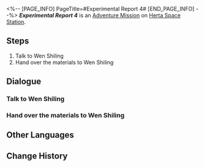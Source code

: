 <%-- [PAGE_INFO]
PageTitle=#Experimental Report 4#
[END_PAGE_INFO] --%>
{{Stub|Dialogue.}}
{{Mission Infobox
|id            = 8000173
|title         = 
|image         = <!--Mission Experimental Report 4.png-->
|type          = Adventure
|event_name    = 
|chapter       = 
|requirements  = 
* [[Trailblaze Mission]] ''[[The Past Will Return as an Avalanche]]'' completed
* [[Adventure Mission]] ''[[Experimental Report 3]]'' completed
* Reach [[Trailblaze Level]] 21
|summary       = <!--official mission summary from Fate's Atlas-->
|characters    = Trailblazer
|startLocation = [[Herta Space Station]] - [[Master Control Zone]]
|world         = Herta Space Station
|area          = Master Control Zone
|prev          = Experimental Report 3
|next          = 
|rewards       = 
}}
'''''Experimental Report 4''''' is an [[Adventure Mission]] on [[Herta Space Station]].

==Steps==
# Talk to Wen Shiling
# Hand over the materials to Wen Shiling

<!--
==Gameplay Notes==

--><!--
==Trial Character==

-->
==Dialogue==
{{Stub Dialogue}}

===Talk to Wen Shiling===
{{Mission Description|type=adventure|location=Master Control Zone|The work of a lab assistant has officially begun! Go ask Wen Shiling what materials are still missing in this experiment.}}
{{Dialogue Start}}
:{{tx}}
{{Dialogue End}}

===Hand over the materials to Wen Shiling===
{{Mission Description|type=adventure|location=Master Control Zone|update|Wen Shiling compiled a list of required materials for her current experiment. Collect them and hand them over to her!}}
{{Dialogue Start}}
:{{tx}}
{{Dialogue End}}

==Other Languages==
{{Other Languages
|en   = Experimental Report 4
|zhs  = 实验报告•其四
|zht  = 實驗報告•其四
|ja   = 実験報告書・4
|ko   = 실험 보고서•4
|es   = Informe de experimento IV
|fr   = Rapport d'expérience 4
|ru   = Отчёт IV
|th   = รายงานการทดลอง 4
|vi   = Báo Cáo Thí Nghiệm 4
|de   = Experimentbericht 4
|id   = Laporan Eksperimen 4
|pt   = Relatório Experimental 4
}}

==Change History==
{{Change History|1.1}}
